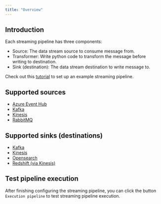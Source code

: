 ```yaml
---
title: "Overview"
---
```


## Introduction

Each streaming pipeline has three components:
- Source: The data stream source to consume message from.
- Transformer: Write python code to transform the message before writing to destination.
- Sink (destination): The data stream destination to write message to.

Check out this [tutorial](https://docs.mage.ai/guides/streaming-pipeline#create-a-new-pipeline) to set up an example streaming pipeline.


## Supported sources
- [Azure Event Hub](sources/azure-event-hub)
- [Kafka](sources/kafka)
- [Kinesis](sources/kinesis)
- [RabbitMQ](streaming-pipeline-rabbitmq)

## Supported sinks (destinations)

- [Kafka](destinations/kafka)
- [Kinesis](destinations/kinesis)
- [Opensearch](destinations/opensearch)
- [Redshift (via Kinesis)](destinations/redshift)


## Test pipeline execution
After finishing configuring the streaming pipeline, you can click the button `Execution pipeline` to test streaming pipeline execution.
